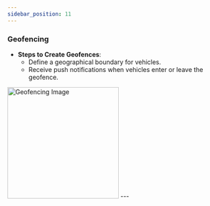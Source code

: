 ```yaml
---
sidebar_position: 11
---
```



### Geofencing  

- **Steps to Create Geofences**:  
  - Define a geographical boundary for vehicles.  
  - Receive push notifications when vehicles enter or leave the geofence.  


<img src="/assets/guide-images/Geofence.png" alt="Geofencing Image" width="250" />
---